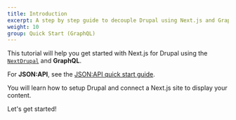 ```yaml
---
title: Introduction
excerpt: A step by step guide to decouple Drupal using Next.js and GraphQL.
weight: 10
group: Quick Start (GraphQL)
---
```


This tutorial will help you get started with Next.js for Drupal using the [`NextDrupal`](/docs/client) and **GraphQL**.

<Callout>

For **JSON:API**, see the [JSON:API quick start guide](/learn/quick-start).

</Callout>

You will learn how to setup Drupal and connect a Next.js site to display your content.

Let's get started!
